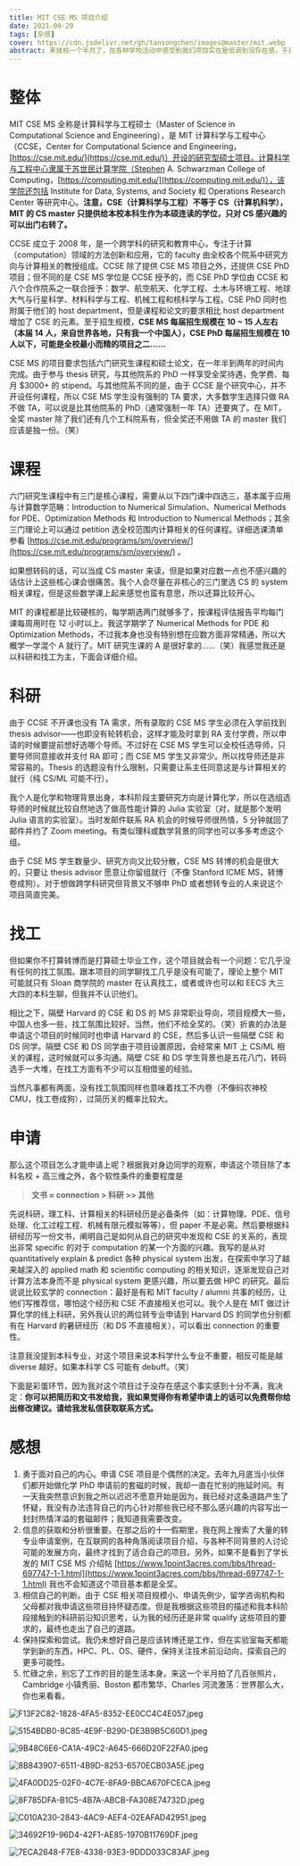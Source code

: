 ```yaml
---
title: MIT CSE MS 项目介绍
date: 2021-09-29
tags: [杂感]
cover: https://cdn.jsdelivr.net/gh/tansongchen/images@master/mit.webp
abstract: 来技校一个半月了，在各种学校活动中感受到我们项目实在是低调到没存在感，于是来发帖宣传一波，希望有更多人可以了解这个项目。
---
```


# 整体

MIT CSE MS 全称是计算科学与工程硕士（Master of Science in Computational Science and Engineering），是 MIT 计算科学与工程中心（CCSE，Center for Computational Science and Engineering，[https://cse.mit.edu/](https://cse.mit.edu/)）开设的研究型硕士项目。计算科学与工程中心隶属于苏世民计算学院（Stephen A. Schwarzman College of Computing，[https://computing.mit.edu/](https://computing.mit.edu/)），该学院还包括 Institute for Data, Systems, and Society 和 Operations Research Center 等研究中心。**注意，CSE（计算科学与工程）不等于 CS（计算机科学），MIT 的 CS master 只提供给本校本科生作为本硕连读的学位，只对 CS 感兴趣的可以出门右转了。**

CCSE 成立于 2008 年，是一个跨学科的研究和教育中心，专注于计算（computation）领域的方法创新和应用，它的 faculty 由全校各个院系中研究方向与计算相关的教授组成。CCSE 除了提供 CSE MS 项目之外，还提供 CSE PhD 项目；但不同的是 CSE MS 学位是 CCSE 授予的，而 CSE PhD 学位由 CCSE 和八个合作院系之一联合授予：数学、航空航天、化学工程、土木与环境工程、地球大气与行星科学、材料科学与工程、机械工程和核科学与工程。CSE PhD 同时也附属于他们的 host department，但是课程和论文的要求相比 host department 增加了 CSE 的元素。至于招生规模，**CSE MS 每届招生规模在 10 ~ 15 人左右（本届 14 人，来自世界各地，只有我一个中国人），CSE PhD 每届招生规模在 10 人以下，可能是全校最小而精的项目之二……**

CSE MS 的项目要求包括六门研究生课程和硕士论文，在一年半到两年的时间内完成。由于参与 thesis 研究，与其他院系的 PhD 一样享受全奖待遇，免学费、每月 $3000+ 的 stipend。与其他院系不同的是，由于 CCSE 是个研究中心，并不开设任何课程，所以 CSE MS 学生没有强制的 TA 要求，大多数学生选择只做 RA 不做 TA，可以说是比其他院系的 PhD（通常强制一年 TA）还要爽了。在 MIT，全奖 master 除了我们还有几个工科院系有，但全奖还不用做 TA 的 master 我们应该是独一份。（笑）

# 课程

六门研究生课程中有三门是核心课程，需要从以下四门课中四选三，基本属于应用与计算数学范畴：Introduction to Numerical Simulation、Numerical Methods for PDE、Optimization Methods 和 Introduction to Numerical Methods；其余三门理论上可以通过 petition 选全校范围内计算相关的任何课程。详细选课清单参看 [https://cse.mit.edu/programs/sm/overview/](https://cse.mit.edu/programs/sm/overview/) 。

如果想转码的话，可以当成 CS master 来读，但是如果对应数一点也不感兴趣的话估计上这些核心课会很痛苦。我个人会尽量在非核心的三门里选 CS 的 system 相关课程，但是这些数学课上起来感觉也蛮有意思，所以还算比较开心。

MIT 的课程都是比较硬核的，每学期选两门就够多了，按课程评估报告平均每门课每周用时在 12 小时以上。我这学期学了 Numerical Methods for PDE 和 Optimization Methods，不过我本身也没有特别想在应数方面非常精通，所以大概学一学混个 A 就行了。MIT 研究生课的 A 是很好拿的……（笑）我感觉我还是以科研和找工为主，下面会详细介绍。

# 科研

由于 CCSE 不开课也没有 TA 需求，所有录取的 CSE MS 学生必须在入学前找到 thesis advisor——也即没有轮转机会，这样才能及时拿到 RA 支付学费，所以申请的时候要提前想好选哪个导师。不过好在 CSE MS 学生可以全校任选导师，只要导师同意接收并支付 RA 即可；而 CSE MS 学生又非常少。所以找导师还是非常容易的。Thesis 的选题没有什么限制，只需要让系主任同意这是与计算相关的就行（纯 CS/ML 可能不行）。

我个人是化学和物理背景出身，本科阶段主要研究方向是计算化学，所以在选组选导师的时候就比较自然地选了做高性能计算的 Julia 实验室（对，就是那个发明 Julia 语言的实验室）。当时发邮件联系 RA 机会的时候导师很热情，5 分钟就回了邮件并约了 Zoom meeting。有类似理科或数学背景的同学也可以多多考虑这个组。

由于 CSE MS 学生数量少、研究方向又比较分散，CSE MS 转博的机会是很大的，只要让 thesis advisor 愿意让你留组就行（不像 Stanford ICME MS，转博卷成狗）。对于想做跨学科研究但背景又不够申 PhD 或者想转专业的人来说这个项目简直完美。

# 找工

但如果你不打算转博而是打算硕士毕业工作，这个项目就会有一个问题：它几乎没有任何的找工氛围。跟本项目的同学聊找工几乎是没有可能了，理论上整个 MIT 可能就只有 Sloan 商学院的 master 在认真找工，或者或许也可以和 EECS 大三大四的本科生聊，但我并不认识他们。

相比之下，隔壁 Harvard 的 CSE 和 DS 的 MS 非常职业导向，项目规模大一些，中国人也多一些，找工氛围比较好。当然，他们不给全奖的。（笑）折衷的办法是申请这个项目的时候同时也申请 Harvard 的 CSE，然后多认识一些隔壁 CSE 和 DS 同学。隔壁 CSE 和 DS 同学由于项目设置原因，会经常来 MIT 上 CS/ML 相关的课程，这时候就可以多沟通。隔壁 CSE 和 DS 学生背景也是五花八门，转码选手一大堆，在找工方面有不少可以互相借鉴的经验。

当然凡事都有两面，没有找工氛围同样也意味着找工不内卷（不像码农神校 CMU，找工卷成狗），过简历关的概率比较大。

# 申请

那么这个项目怎么才能申请上呢？根据我对身边同学的观察，申请这个项目除了本科名校 + 高三维之外，各个软性条件的重要程度是

> **文书 ≈ connection > 科研 >> 其他**

先说科研，理工科、计算相关的科研经历是必备条件（如：计算物理、PDE、信号处理、化工过程工程、机械有限元模拟等等），但 paper 不是必需。然后要根据科研经历写一份文书，阐明自己是如何从自己的研究中发现和 CSE 的关系的，表现出非常 specific 的对于 computation 的某一个方面的兴趣。我写的是从对 quantitatively explain & predict 各种 physical system 出发，在探索中学习了越来越深入的 applied math 和 scientific computing 的相关知识，逐渐发现自己对计算方法本身而不是 physical system 更感兴趣，所以要去做 HPC 的研究。最后说说比较玄学的 connection：最好是有和 MIT faculty / alumni 共事的经历，让他们写推荐信，哪怕这个经历和 CSE 不直接相关也可以。我个人是在 MIT 做过计算化学的线上科研，另外我认识的两位转专业申请到 Harvard DS 的同学也分别都有在 Harvard 的暑研经历（和 DS 不直接相关），可以看出 connection 的重要性。

注意我没提到本科专业，对这个项目来说本科学什么专业不重要，相反可能是越 diverse 越好。如果本科学 CS 可能有 debuff。（笑）

下面是彩蛋环节，因为我对这个项目过于没存在感这个事实感到十分不满，我决定：**你可以把简历和文书发给我，我如果觉得你有希望申请上的话可以免费帮你给出修改建议。请给我发私信获取联系方式。**

# 感想

1. 勇于面对自己的内心。申请 CSE 项目是个偶然的决定。去年九月底当小伙伴们都开始做化学 PhD 申请前的套磁的时候，我却一直在忙别的拖延时间。有一天我突然意识到我之所以迟迟不愿意开始是因为，我已经对这条道路产生了怀疑，我没有办法违背自己的内心针对那些我已经不那么感兴趣的内容写出一封封热情洋溢的套磁邮件；我知道我需要改变。
2. 信息的获取和分析很重要。在那之后的十一假期里，我在网上搜索了大量的转专业申请案例，在互联网的各种角落阅读项目介绍，与各种不同背景的人讨论可能的发展方向，最终才找到了适合自己的项目。另外，如果不是看到了学长发的 MIT CSE MS 介绍帖 [https://www.1point3acres.com/bbs/thread-697747-1-1.html](https://www.1point3acres.com/bbs/thread-697747-1-1.html) 我也不会知道这个项目基本都是全奖。
3. 相信自己的判断。由于 CSE 相关项目规模小、申请先例少，留学咨询机构和父母都对我申请这些项目持怀疑态度。但是我根据这些项目的描述和我本科阶段接触到的科研前沿知识思考，认为我的经历还是非常 qualify 这些项目的要求的，最终也走出了自己的道路。
4. 保持探索和尝试。我仍未想好自己是应该转博还是工作，但在实验室每天都能学到新的东西，HPC、PL、OS、硬件，保持关注技术前沿动向，探索自己的更多可能性。
5. 忙碌之余，别忘了工作的目的是生活本身。来这一个半月拍了几百张照片，Cambridge 小镇秀丽、Boston 都市繁华、Charles 河流激荡：世界那么大，你也来看看。

![F13F2C82-1828-4FA5-8352-EE0CC4C4E057.jpeg](MIT%20CSE%20MS%20%E9%A1%B9%E7%9B%AE%E4%BB%8B%E7%BB%8D%203d2c39f852434ec882a7acc65bc64a49/F13F2C82-1828-4FA5-8352-EE0CC4C4E057.jpeg)

![5154BDB0-8C85-4E9F-B290-DE3B9B5C60D1.jpeg](MIT%20CSE%20MS%20%E9%A1%B9%E7%9B%AE%E4%BB%8B%E7%BB%8D%203d2c39f852434ec882a7acc65bc64a49/5154BDB0-8C85-4E9F-B290-DE3B9B5C60D1.jpeg)

![9B48C6E6-CA1A-49C2-A645-666D20F22FA0.jpeg](MIT%20CSE%20MS%20%E9%A1%B9%E7%9B%AE%E4%BB%8B%E7%BB%8D%203d2c39f852434ec882a7acc65bc64a49/9B48C6E6-CA1A-49C2-A645-666D20F22FA0.jpeg)

![8B843907-6511-4B9D-8253-6570ECB03A5E.jpeg](MIT%20CSE%20MS%20%E9%A1%B9%E7%9B%AE%E4%BB%8B%E7%BB%8D%203d2c39f852434ec882a7acc65bc64a49/8B843907-6511-4B9D-8253-6570ECB03A5E.jpeg)

![4FA0DD25-02F0-4C7E-8FA9-BBCA670FCECA.jpeg](MIT%20CSE%20MS%20%E9%A1%B9%E7%9B%AE%E4%BB%8B%E7%BB%8D%203d2c39f852434ec882a7acc65bc64a49/4FA0DD25-02F0-4C7E-8FA9-BBCA670FCECA.jpeg)

![8F785DFA-B1C5-4B7A-ABCB-FA308E74732D.jpeg](MIT%20CSE%20MS%20%E9%A1%B9%E7%9B%AE%E4%BB%8B%E7%BB%8D%203d2c39f852434ec882a7acc65bc64a49/8F785DFA-B1C5-4B7A-ABCB-FA308E74732D.jpeg)

![C010A230-2843-4AC9-AEF4-02EAFAD42951.jpeg](MIT%20CSE%20MS%20%E9%A1%B9%E7%9B%AE%E4%BB%8B%E7%BB%8D%203d2c39f852434ec882a7acc65bc64a49/C010A230-2843-4AC9-AEF4-02EAFAD42951.jpeg)

![34692F19-96D4-42F1-AE85-1970B11769DF.jpeg](MIT%20CSE%20MS%20%E9%A1%B9%E7%9B%AE%E4%BB%8B%E7%BB%8D%203d2c39f852434ec882a7acc65bc64a49/34692F19-96D4-42F1-AE85-1970B11769DF.jpeg)

![7ECA2648-F7E8-4338-93E3-9DDD033C83AF.jpeg](MIT%20CSE%20MS%20%E9%A1%B9%E7%9B%AE%E4%BB%8B%E7%BB%8D%203d2c39f852434ec882a7acc65bc64a49/7ECA2648-F7E8-4338-93E3-9DDD033C83AF.jpeg)
